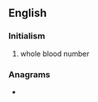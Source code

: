 {{also|wbn|WbN}}
==English==

===Initialism===
{{wikipedia|Blood donation}}
{{en-initialism}}

# whole blood number

===Anagrams===
* {{anagrams|en|a=bnw|NbW}}